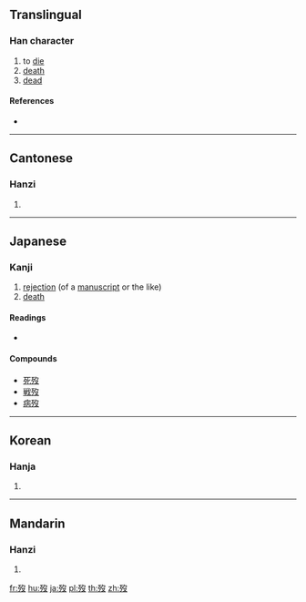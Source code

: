 {{also|殁}}
==Translingual==

===Han character===
{{Han char|rn=78|rad=歹|as=04|sn=8|four=17247|canj=MNNE}}

# to [[die]]
# [[death]]
# [[dead]]

====References====
* {{Han ref|kx=0579.160|dkj=16385|dj=0971.180|hdz=21382.170|uh=6B7F|ud=27519|bh=AA5C|bd=43612}}

----

==Cantonese==

===Hanzi===
{{yue-hanzi|jyut=[[mut6]]|y=mut6|sim=殁}}

# {{defn|lang=yue|sort=歹04}}

----

==Japanese==

===Kanji===
{{ja-kanji|grade=|rs=歹04}}

# [[rejection]] (of a [[manuscript]] or the like)
# [[death]]

====Readings====
* {{ja-readings|on=[[ぼつ]] (botsu), [[もち]] (mochi)|kun=[[しぬ]] (shinu)}}

====Compounds====
* [[死歿]]
* [[戦歿]]
* [[病歿]]

----

==Korean==

===Hanja===
{{ko-hanja|hangeul=몰|eumhun=|rv=mol|mr=mol|y=mol}}

# {{defn|lang=ko|sort=歹04}}

----

==Mandarin==

===Hanzi===
{{cmn-hanzi|sim=殁|pin=[[mò]] ([[mo4]]), [[yāo]] ([[yao1]])|wg=mo<sup>4</sup>, yao<sup>1</sup>}}

# {{defn|lang=cmn|sort=歹04}}

[[fr:歿]]
[[hu:歿]]
[[ja:歿]]
[[pl:歿]]
[[th:歿]]
[[zh:歿]]